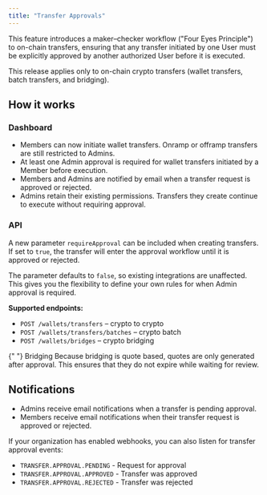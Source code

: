```yaml
---
title: "Transfer Approvals"
---
```


This feature introduces a maker–checker workflow ("Four Eyes Principle") to on-chain transfers, ensuring that any transfer initiated by one User must be explicitly approved by another authorized User before it is executed.

<Note>
  This release applies only to on-chain crypto transfers (wallet transfers,
  batch transfers, and bridging).
</Note>

## How it works

### Dashboard

- Members can now initiate wallet transfers. Onramp or offramp transfers are still restricted to Admins.
- At least one Admin approval is required for wallet transfers initiated by a Member before execution.
- Members and Admins are notified by email when a transfer request is approved or rejected.
- Admins retain their existing permissions. Transfers they create continue to execute without requiring approval.

### API

A new parameter `requireApproval` can be included when creating transfers. If set to `true`, the transfer will enter the approval workflow until it is approved or rejected.

The parameter defaults to `false`, so existing integrations are unaffected. This gives you the flexibility to define your own rules for when Admin approval is required.

**Supported endpoints:**

- `POST /wallets/transfers` – crypto to crypto
- `POST /wallets/transfers/batches` – crypto batch
- `POST /wallets/bridges` – crypto bridging

<Note>
  {" "}
  Bridging Because bridging is quote based, quotes are only generated after approval.
  This ensures that they do not expire while waiting for review.
</Note>

## Notifications

- Admins receive email notifications when a transfer is pending approval.
- Members receive email notifications when their transfer request is approved or rejected.

If your organization has enabled webhooks, you can also listen for transfer approval events:

- `TRANSFER.APPROVAL.PENDING` - Request for approval
- `TRANSFER.APPROVAL.APPROVED` - Transfer was approved
- `TRANSFER.APPROVAL.REJECTED` - Transfer was rejected
